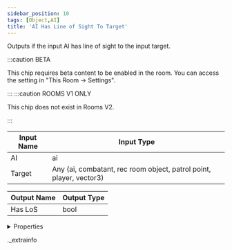 ```yaml
---
sidebar_position: 10
tags: [Object,AI]
title: 'AI Has Line of Sight To Target'
---
```


Outputs if the input AI has line of sight to the input target.

:::caution BETA

This chip requires beta content to be enabled in the room. You can access the setting in "This Room -> Settings".

:::
:::caution ROOMS V1 ONLY
    
This chip does not exist in Rooms V2.

:::


<IChip uuid="5858a52e-54fb-4bb2-80a0-ec5fce88b3ef" />

| Input Name | Input Type |
|-----------|-----------|
| AI | ai |
| Target | Any (ai, combatant, rec room object, patrol point, player, vector3) |

| Output Name | Output Type |
|-----------|-----------|
| Has LoS | bool |


<details>
  <summary>Properties</summary>
  <div>
    <div>
    <table>
      <thead>
        <tr>
          <th>Room availability:</th>
          <th>Rooms V1 only</th>
        </tr>
        <tr>
          <th>Is beta required?</th>
          <th>Yes</th>
        </tr>
        <tr>
          <th>Is this chip a trolling risk?</th>
          <th>No</th>
        </tr>
        <tr>
          <th>Is this chip a role assignment risk?</th>
          <th>No</th>
        </tr>
        <tr>
          <th>Chip UUID</th>
          <th>5858a52e-54fb-4bb2-80a0-ec5fce88b3ef</th>
        </tr>
      </thead>
    </table>
    </div>
  </div>
</details>

._extrainfo